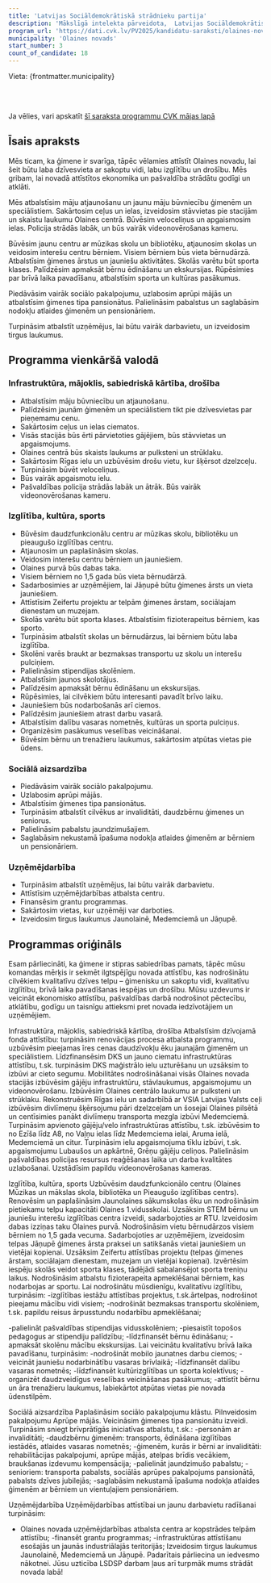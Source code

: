 ```yaml
---
title: 'Latvijas Sociāldemokrātiskā strādnieku partija'
description: 'Mākslīgā intelekta pārveidota,  Latvijas Sociāldemokrātiskā strādnieku partija - Olaines novads programma vienkāršā valodā'
program_url: 'https://dati.cvk.lv/PV2025/kandidatu-saraksti/olaines-novads/latvijas-socialdemokratiska-stradnieku-partija'
municipality: 'Olaines novads'
start_number: 3
count_of_candidate: 18
---
```



Vieta: {frontmatter.municipality}<br/>

<Badge text="Ģimeņu atbalsts" variant="note" size="small" /> <Badge text="Infrastruktūras attīstība" variant="note" size="small" /> <Badge text="Izglītības kvalitāte" variant="note" size="small" /> <Badge text="Sociālā aizsardzība" variant="note" size="small" /> <Badge text="Uzņēmējdarbības veicināšana" variant="note" size="small" />

<br/><br/> 

<Card title='Šis ir mākslīga intelekta ģenerēts apraksts' icon='starlight'>
    Ja vēlies, vari apskatīt <a href={frontmatter.program_url} target='_blank'>šī saraksta programmu CVK mājas lapā</a>
    </Card>

## Īsais apraksts

Mēs ticam, ka ģimene ir svarīga, tāpēc vēlamies attīstīt Olaines novadu, lai šeit būtu laba dzīvesvieta ar sakoptu vidi, labu izglītību un drošību. Mēs gribam, lai novadā attīstītos ekonomika un pašvaldība strādātu godīgi un atklāti.

Mēs atbalstīsim māju atjaunošanu un jaunu māju būvniecību ģimenēm un speciālistiem. Sakārtosim ceļus un ielas, izveidosim stāvvietas pie stacijām un skaistu laukumu Olaines centrā. Būvēsim veloceliņus un apgaismosim ielas. Policija strādās labāk, un būs vairāk videonovērošanas kameru.

Būvēsim jaunu centru ar mūzikas skolu un bibliotēku, atjaunosim skolas un veidosim interešu centru bērniem. Visiem bērniem būs vieta bērnudārzā. Atbalstīsim ģimenes ārstus un jauniešu aktivitātes. Skolās varētu būt sporta klases. Palīdzēsim apmaksāt bērnu ēdināšanu un ekskursijas. Rūpēsimies par brīvā laika pavadīšanu, atbalstīsim sporta un kultūras pasākumus.

Piedāvāsim vairāk sociālo pakalpojumu, uzlabosim aprūpi mājās un atbalstīsim ģimenes tipa pansionātus. Palielināsim pabalstus un saglabāsim nodokļu atlaides ģimenēm un pensionāriem.

Turpināsim atbalstīt uzņēmējus, lai būtu vairāk darbavietu, un izveidosim tirgus laukumus.

## Programma vienkāršā valodā

### Infrastruktūra, mājoklis, sabiedriskā kārtība, drošība
*   Atbalstīsim māju būvniecību un atjaunošanu.
*   Palīdzēsim jaunām ģimenēm un speciālistiem tikt pie dzīvesvietas par pieņemamu cenu.
*   Sakārtosim ceļus un ielas ciematos.
*   Visās stacijās būs ērti pārvietoties gājējiem, būs stāvvietas un apgaismojums.
*   Olaines centrā būs skaists laukums ar pulksteni un strūklaku.
*   Sakārtosim Rīgas ielu un uzbūvēsim drošu vietu, kur šķērsot dzelzceļu.
*   Turpināsim būvēt veloceliņus.
*   Būs vairāk apgaismotu ielu.
*   Pašvaldības policija strādās labāk un ātrāk. Būs vairāk videonovērošanas kameru.

### Izglītība, kultūra, sports
*   Būvēsim daudzfunkcionālu centru ar mūzikas skolu, bibliotēku un pieaugušo izglītības centru.
*   Atjaunosim un paplašināsim skolas.
*   Veidosim interešu centru bērniem un jauniešiem.
*   Olaines purvā būs dabas taka.
*   Visiem bērniem no 1,5 gada būs vieta bērnudārzā.
*   Sadarbosimies ar uzņēmējiem, lai Jāņupē būtu ģimenes ārsts un vieta jauniešiem.
*   Attīstīsim Zeifertu projektu ar telpām ģimenes ārstam, sociālajam dienestam un muzejam.
*   Skolās varētu būt sporta klases. Atbalstīsim fizioterapeitus bērniem, kas sporto.
*   Turpināsim atbalstīt skolas un bērnudārzus, lai bērniem būtu laba izglītība.
*   Skolēni varēs braukt ar bezmaksas transportu uz skolu un interešu pulciņiem.
*   Palielināsim stipendijas skolēniem.
*   Atbalstīsim jaunos skolotājus.
*   Palīdzēsim apmaksāt bērnu ēdināšanu un ekskursijas.
*   Rūpēsimies, lai cilvēkiem būtu interesanti pavadīt brīvo laiku.
*   Jauniešiem būs nodarbošanās arī ciemos.
*   Palīdzēsim jauniešiem atrast darbu vasarā.
*   Atbalstīsim dalību vasaras nometnēs, kultūras un sporta pulciņus.
*   Organizēsim pasākumus veselības veicināšanai.
*   Būvēsim bērnu un trenažieru laukumus, sakārtosim atpūtas vietas pie ūdens.

### Sociālā aizsardzība
*   Piedāvāsim vairāk sociālo pakalpojumu.
*   Uzlabosim aprūpi mājās.
*   Atbalstīsim ģimenes tipa pansionātus.
*   Turpināsim atbalstīt cilvēkus ar invaliditāti, daudzbērnu ģimenes un seniorus.
*   Palielināsim pabalstu jaundzimušajiem.
*   Saglabāsim nekustamā īpašuma nodokļa atlaides ģimenēm ar bērniem un pensionāriem.

### Uzņēmējdarbība
*   Turpināsim atbalstīt uzņēmējus, lai būtu vairāk darbavietu.
*   Attīstīsim uzņēmējdarbības atbalsta centru.
*   Finansēsim grantu programmas.
*   Sakārtosim vietas, kur uzņēmēji var darboties.
*   Izveidosim tirgus laukumus Jaunolainē, Medemciemā un Jāņupē.

## Programmas oriģināls

Esam pārliecināti, ka ģimene ir stipras sabiedrības pamats, tāpēc mūsu komandas
mērķis ir sekmēt ilgtspējīgu novada attīstību, kas nodrošinātu cilvēkiem kvalitatīvu
dzīves telpu – ģimenisku un sakoptu vidi, kvalitatīvu izglītību, brīvā laika pavadīšanas
iespējas un drošību. Mūsu uzdevums ir veicināt ekonomisko attīstību, pašvaldības
darbā nodrošinot pēctecību, atklātību, godīgu un taisnīgu attieksmi pret novada
iedzīvotājiem un uzņēmējiem.

Infrastruktūra, mājoklis, sabiedriskā kārtība, drošība
Atbalstīsim dzīvojamā fonda attīstību: turpināsim renovācijas procesa atbalsta
programmu, uzbūvēsim pieejamas īres cenas daudzīvokļu ēku jaunajām ģimenēm un
speciālistiem.
Līdzfinansēsim DKS un jauno ciematu infrastruktūras attīstību, t.sk. turpināsim DKS
maģistrālo ielu uzturēšanu un uzsāksim to izbūvi ar cieto segumu.
Mobilitātes nodrošināšanai visās Olaines novada stacijās izbūvēsim gājēju
infrastruktūru, stāvlaukumus, apgaismojumu un videonovērošanu.
Izbūvēsim Olaines centrālo laukumu ar pulksteni un strūklaku.
Rekonstruēsim Rīgas ielu un sadarbībā ar VSIA Latvijas Valsts ceļi izbūvēsim
divlīmeņu šķērsojumu pāri dzelzceļam un šosejai Olaines pilsētā un centīsimies
panākt divlīmeņu transporta mezgla izbūvi Medemciemā.
Turpināsim apvienoto gājēju/velo infrastruktūras attīstību, t.sk. izbūvēsim to no Ezīša
līdz A8, no Vaļņu ielas līdz Medemciema ielai, Aruma ielā, Medemciemā un citur.
Turpināsim ielu apgaismojuma tīklu izbūvi, t.sk. apgaismojumu Lubaušos un
apkārtnē, Grēņu gājēju celiņos.
Palielināsim pašvaldības policijas resursus reaģēšanas laika un darba kvalitātes
uzlabošanai. Uzstādīsim papildu videonovērošanas kameras.

Izglītība, kultūra, sports
Uzbūvēsim daudzfunkcionālo centru (Olaines Mūzikas un mākslas skola, bibliotēka
un Pieaugušo izglītības centrs).
Renovēsim un paplašināsim Jaunolaines sākumskolas ēku un nodrošināsim
pietiekamu telpu kapacitāti Olaines 1.vidusskolai.
Uzsāksim STEM bērnu un jauniešu interešu izglītības centra izveidi, sadarbojoties ar
RTU.
Izveidosim dabas izziņas taku Olaines purvā.
Nodrošināsim vietu bērnudārzos visiem bērniem no 1,5 gada vecuma.
Sadarbojoties ar uzņēmējiem, izveidosim telpas Jāņupē ģimenes ārsta praksei un
satikšanās vietai jauniešiem un vietējai kopienai.
Uzsāksim Zeifertu attīstības projektu (telpas ģimenes ārstam, sociālajam dienestam,
muzejam un vietējai kopienai).
Izvērtēsim iespēju skolās veidot sporta klases, tādējādi sabalansējot sporta treniņu
laikus. Nodrošināsim atbalstu fizioterapeita apmeklēšanai bērniem, kas nodarbojas
ar sportu.
Lai nodrošinātu mūsdienīgu, kvalitatīvu izglītību, turpināsim:
-izglītības iestāžu attīstības projektus, t.sk.ārtelpas, nodrošinot pieejamu mācību vidi
visiem;
-nodrošināt bezmaksas transportu skolēniem, t.sk. papildu reisus ārpusstundu
nodarbību apmeklēšanai;

-palielināt pašvaldības stipendijas vidusskolēniem;
-piesaistīt topošos pedagogus ar stipendiju palīdzību;
-līdzfinansēt bērnu ēdināšanu;
-apmaksāt skolēnu mācību ekskursijas.
Lai veicinātu kvalitatīvu brīvā laika pavadīšanu, turpināsim:
-nodrošināt mobilo jaunatnes darbu ciemos;
-veicināt jauniešu nodarbinātību vasaras brīvlaikā;
-līdzfinansēt dalību vasaras nometnēs;
-līdzfinansēt kultūrizglītības un sporta kolektīvus;
-organizēt daudzveidīgus veselības veicināšanas pasākumus;
-attīstīt bērnu un āra trenažieru laukumus, labiekārtot atpūtas vietas pie novada
ūdenstilpēm.

Sociālā aizsardzība
Paplašināsim sociālo pakalpojumu klāstu.
Pilnveidosim pakalpojumu Aprūpe mājās.
Veicināsim ģimenes tipa pansionātu izveidi.
Turpināsim sniegt brīvprātīgās iniciatīvas atbalstu, t.sk.:
-personām ar invaliditāti;
-daudzbērnu ģimenēm: transports, ēdināšana izglītības iestādēs, atlaides vasaras
nometnēs;
-ģimenēm, kurās ir bērni ar invaliditāti: rehabilitācijas pakalpojumi, aprūpe mājās,
atelpas brīdis vecākiem, braukšanas izdevumu kompensācija;
-palielināt jaundzimušo pabalstu;
-senioriem: transporta pabalsts, sociālās aprūpes pakalpojums pansionātā, pabalsts
dzīves jubilejās;
-saglabāsim nekustamā īpašuma nodokļa atlaides ģimenēm ar bērniem un
vientuļajiem pensionāriem.

Uzņēmējdarbība
Uzņēmējdarbības attīstībai un jaunu darbavietu radīšanai turpināsim:
- Olaines novada uzņēmējdarbības atbalsta centra ar kopstrādes telpām attīstību;
-finansēt grantu programmas;
-infrastruktūras attīstīšanu esošajās un jaunās industriālajās teritorijās;
Izveidosim tirgus laukumus Jaunolainē, Medemciemā un Jāņupē.
Padarītais pārliecina un iedvesmo nākotnei. Jūsu uzticība LSDSP darbam ļaus arī
turpmāk mums strādāt novada labā!
